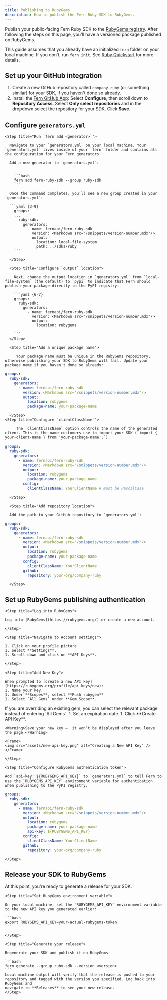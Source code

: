 ```yaml
---
title: Publishing to RubyGems
description: How to publish the Fern Ruby SDK to RubyGems.
---
```


Publish your public-facing Fern Ruby SDK to the [RubyGems
registry](https://rubygems.org/). After following the steps on this page,
you'll have a versioned package published on RubyGems.

<Info>This guide assumes that you already have an initialized `fern` folder on your local machine. If you don’t, run `fern init`. See [Ruby Quickstart](quickstart.mdx) for more details.</Info>

## Set up your GitHub integration

  1.   Create a new GitHub repository called `company-ruby` (or something similar) for your SDK, if you haven't done so already.
  1.   Install the [Fern GitHub App](https://github.com/apps/fern-api): Select **Configure**, then scroll down to **Repository Access**. Select **Only select repositories** and in the dropdown select the repository for your SDK. Click **Save**. 


## Configure `generators.yml`

<Steps>

	<Step title="Run `fern add <generator>`">

	  Navigate to your `generators.yml` on your local machine. Your `generators.yml` lives inside of your `fern` folder and contains all the configuration for your Fern generators. 

	  Add a new generator to `generators.yml`:


	    ```bash
	    fern add fern-ruby-sdk --group ruby-sdk
	    ```

	  Once the command completes, you'll see a new group created in your `generators.yml`:

	  ```yaml {3-9}
	    groups:
	    ...
	      ruby-sdk:
	        generators:
	          - name: fernapi/fern-ruby-sdk
	            version: <Markdown src="/snippets/version-number.mdx"/>
	            output:
	              location: local-file-system
	              path: ../sdks/ruby
	    ```

	  </Step>

	  <Step title="Configure `output` location">

		Next, change the output location in `generators.yml` from `local-file-system` (the default) to `pypi` to indicate that Fern should publish your package directly to the PyPI registry:

	    ```yaml {6-7}
	    groups: 
	      ruby-sdk:
	        generators:
	          - name: fernapi/fern-ruby-sdk
	            version: <Markdown src="/snippets/version-number.mdx"/>
	            output:
	              location: rubygems

	    ```
	  </Step>

	  <Step title="Add a unique package name">

	     Your package name must be unique in the RubyGems repository, otherwise publishing your SDK to RubyGems will fail. Update your package name if you haven't done so already:


```yaml {8}
groups: 
  ruby-sdk:
    generators:
      - name: fernapi/fern-ruby-sdk
        version: <Markdown src="/snippets/version-number.mdx"/>
        output:
          location: rubygems
          package-name: your-package-name
```
	    
	  </Step>
	<Step title="Configure `clientClassName`">

	     The `clientClassName` option controls the name of the generated client. This is the name customers use to import your SDK (`import { your-client-name } from 'your-package-name';`). 


```yaml {9-10}
groups: 
  ruby-sdk:
    generators:
      - name: fernapi/fern-ruby-sdk
        version: <Markdown src="/snippets/version-number.mdx"/>
        output:
          location: rubygems
          package-name: your-package-name
        config:
          clientClassName: YourClientName # must be PascalCase
```
	    
	  </Step>

	  <Step title="Add repository location">

	  Add the path to your GitHub repository to `generators.yml`: 

```yaml {11-12}
groups: 
  ruby-sdk:
    generators:
      - name: fernapi/fern-ruby-sdk
        version: <Markdown src="/snippets/version-number.mdx"/>
        output:
          location: rubygems
          package-name: your-package-name
        config:
          clientClassName: YourClientName
        github: 
          repository: your-org/company-ruby
```
	  
	  </Step>
  </Steps>

## Set up RubyGems publishing authentication

<Steps>

	<Step title="Log into RubyGems">

	Log into [RubyGems](https://rubygems.org/) or create a new account. 

	</Step>

	<Step title="Navigate to Account settings">

    1. Click on your profile picture
    1. Select **Settings**. 
    1. Scroll down and click on **API Keys**. 

	</Step>

	<Step title="Add New Key">

	When prompted to [create a new API key](https://rubygems.org/profile/api_keys/new):
    1. Name your key. 
    1. Under **Scopes**, select **Push rubygem**
    1. Select `All Gems` under **Gem Scope**. 
  <Tip title="Replacing an existing gem">
    If you are overriding an existing gem, you can select the relevant package instead of entering `All Gems`. 
  </Tip>
    1. Set an expiration date. 
    1. Click **Create API Key**. 

	<Warning>Save your new key –  it won’t be displayed after you leave the page.</Warning>

	<Frame>
	<img src="assets/new-api-key.png" alt="Creating a New API Key" />
	</Frame>

	</Step>

	<Step title="Configure RubyGems authentication token">

	Add `api-key: ${RUBYGEMS_API_KEY}` to `generators.yml` to tell Fern to use the `RUBYGEMS_API_KEY` environment variable for authentication when publishing to the PyPI registry.

```yaml title="ruby" {9}
groups: 
  ruby-sdk:
    generators:
      - name: fernapi/fern-ruby-sdk
        version: <Markdown src="/snippets/version-number.mdx"/>
        output:
          location: rubygems
          package-name: your-package-name
          api-key: ${RUBYGEMS_API_KEY}
        config:
          clientClassName: YourClientName
        github: 
          repository: your-org/company-ruby
```
	</Step>

</Steps>

## Release your SDK to RubyGems

  At this point, you're ready to generate a release for your SDK.

<Steps>

	<Step title="Set RubyGems environment variable">

	On your local machine, set the `RUBYGEMS_API_KEY` environment variable to the new API key you generated earlier:

	```bash
	export RUBYGEMS_API_KEY=your-actual-rubygems-token
	```

	</Step>

	<Step title="Generate your release">

	Regenerate your SDK and publish it on RubyGems:

	```bash
	fern generate --group ruby-sdk --version <version>
	```
    Local machine output will verify that the release is pushed to your
    repository and tagged with the version you specified. Log back into RubyGems and
    navigate to **Releases** to see your new release. 
    </Step>

</Steps>